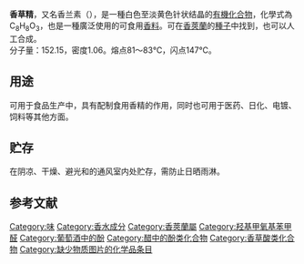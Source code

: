 {{expand|time=2008-4-13}}

{{Chembox
|   Name = 香草精
|   ImageFile = Vanillin.png
|   ImageSize = 120px
|   ImageName = Vanillin
|   ImageFile1 = Vanillin-3d.png
|   ImageSize1 = 130px
|   IUPACName = 4-Hydroxy-3-methoxybenzaldehyde
|   OtherNames = Vanillic aldehyde<br>Methyl vanillin
| Section1 = {{Chembox Identifiers
| CASNo = 121-33-5
| CASNo_Ref = {{cascite|correct|CAS}}
|    SMILES  =  O=CC1=CC(OC)=C(O)C=C1
|    RTECS  =  YW5775000
  |  IUPHAR_ligand  =  6412
|  PubChem  =  1183
|  ChemSpiderID  =  13860434
|  ChemSpiderID_Ref  = {{chemspidercite|correct|chemspider}}|  UNII  =  CHI530446X
|  UNII_Ref  = {{fdacite|correct|FDA}}|  EINECS  =  204-465-2
|  KEGG  =  D00091
|  KEGG_Ref  = {{keggcite|correct|kegg}}|  MeSHName  =  vanillin
|  ChEBI  =  18346
|  ChEBI_Ref  = {{ebicite|correct|EBI}}|  ChEMBL  =  13883
|  ChEMBL_Ref  = {{ebicite|correct|EBI}}|  Beilstein  =  472792
|  Gmelin  =  3596
|  3DMet  =  B00167
|  StdInChI  =  1S/C8H8O3/c1-11-8-4-6(5-9)2-3-7(8)10/h2-5,8H,1H3
|  StdInChI_Ref  = {{stdinchicite|changed|chemspider}}|  InChI  =  1/C8H8O3/c1-11-8-4-6(5-9)2-3-7(8)10/h2-5,10H,1H3
|  StdInChIKey  =  MWOOGOJBHIARFG-UHFFFAOYSA-N
|  StdInChIKey_Ref  = {{stdinchicite|changed|chemspider}}|  InChIKey  =  MWOOGOJBHIARFG-UHFFFAOYAS

}}
| Section2 = {{Chembox Properties
|   Formula = C<sub>8</sub>H<sub>8</sub>O<sub>3</sub>
|   MolarMass = 152.15
|   Appearance = 白色或淡黃色固體<br>(通常呈針狀)
|   Density = 1.056 g/cm³, 固體
|   Solubility = 1 g/100 ml (25°C)
|   MeltingPt = {{convert|80|-|81|C|K}}<ref>Rosenmund, K. W.; Weiler, G. Catalytic reduction of acid chlorides VI. Preparation of unsaturated aldehydes. ''Berichte der Deutschen Chemischen Gesellschaft [Abteilung] B: Abhandlungen'', 1923. 56B. 1481-1487. ISSN: 0365-9488.</ref>
|   BoilingPt = 285°C (558 K)
|   Viscosity = ? [[泊|cP]]（?°C）
  }}
| Section7 = {{Chembox Hazards
|   ExternalMSDS = [http://www.jtbaker.com/msds/englishhtml/v2775.htm 英文MSDS]
|   MainHazards = 可能对皮肤、眼部和呼吸系统造成刺激
|   NFPA-H = 1
|   NFPA-F = 1
|   NFPA-R =
|   FlashPt = 147°C
|   RPhrases = {{R22}}
|   SPhrases = {{S24/25}}
  }}
| Section8 = {{Chembox Related
|   OtherCpds = [[丁香酚|丁香酚]]、[[茴香醛|茴香醛]]、[[苯酚|苯酚]]
  }}
}}

'''香草精'''，又名香兰素（{{lang-en|Vanillin}}），是一種白色至淡黄色针状结晶的[[有機化合物|有機化合物]]，化學式為C<sub>8</sub>H<sub>8</sub>O<sub>3</sub>，也是一種廣泛使用的可食用[[香料|香料]]。可在[[香莢蘭|香莢蘭]]的[[種子|種子]]中找到，也可以人工合成。
<br />
分子量：152.15，密度1.06。熔点81～83℃，闪点147℃。

==用途==
可用于食品生产中，具有配制食用香精的作用，同时也可用于医药、日化、电镀、饲料等其他方面。

==贮存==
在阴凉、干燥、避光和的通风室内处贮存，需防止日晒雨淋。

==参考文献==
{{reflist}}

{{Authority control}}
[[Category:味|Category:味]]
[[Category:香水成分|Category:香水成分]]
[[Category:香莢蘭屬|Category:香莢蘭屬]]
[[Category:羟基甲氧基苯甲醛|Category:羟基甲氧基苯甲醛]]
[[Category:葡萄酒中的酚|Category:葡萄酒中的酚]]
[[Category:醋中的酚类化合物|Category:醋中的酚类化合物]]
[[Category:香草酸类化合物|Category:香草酸类化合物]]
[[Category:缺少物质图片的化学品条目|Category:缺少物质图片的化学品条目]]
